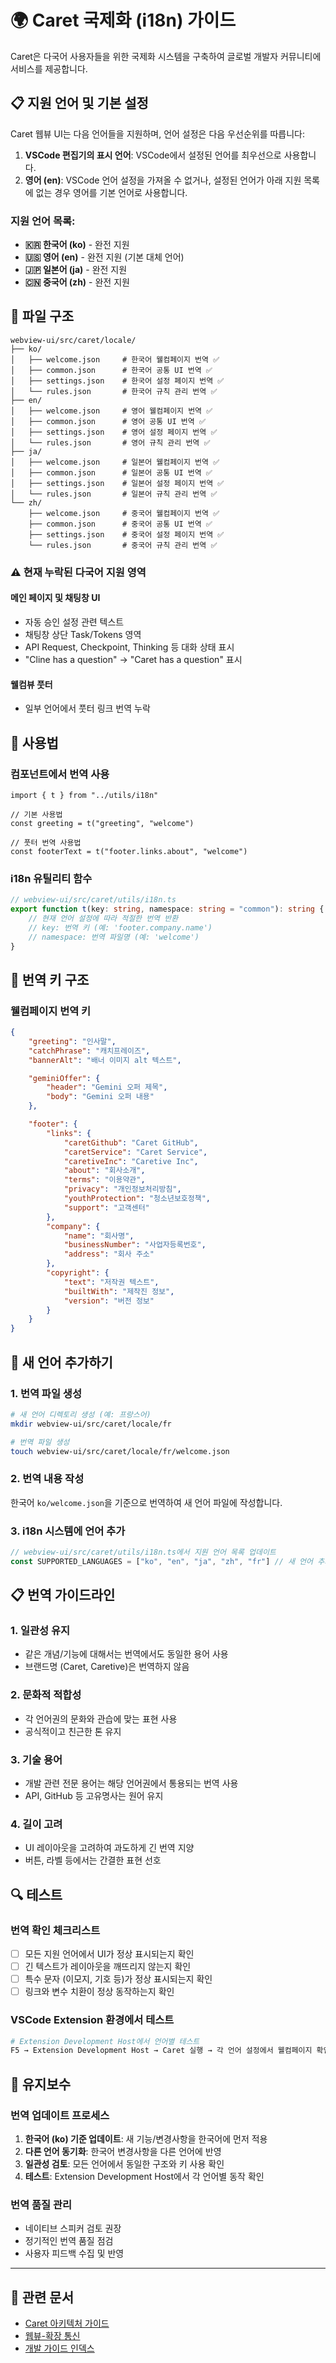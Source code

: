 # 🌍 Caret 국제화 (i18n) 가이드

Caret은 다국어 사용자들을 위한 국제화 시스템을 구축하여 글로벌 개발자 커뮤니티에 서비스를 제공합니다.

## 📋 지원 언어 및 기본 설정

Caret 웹뷰 UI는 다음 언어들을 지원하며, 언어 설정은 다음 우선순위를 따릅니다:

1.  **VSCode 편집기의 표시 언어**: VSCode에서 설정된 언어를 최우선으로 사용합니다.
2.  **영어 (en)**: VSCode 언어 설정을 가져올 수 없거나, 설정된 언어가 아래 지원 목록에 없는 경우 영어를 기본 언어로 사용합니다.

### 지원 언어 목록:

-   **🇰🇷 한국어 (ko)** - 완전 지원
-   **🇺🇸 영어 (en)** - 완전 지원 (기본 대체 언어)
-   **🇯🇵 일본어 (ja)** - 완전 지원
-   **🇨🇳 중국어 (zh)** - 완전 지원

## 📁 파일 구조

```
webview-ui/src/caret/locale/
├── ko/
│   ├── welcome.json     # 한국어 웰컴페이지 번역 ✅
│   ├── common.json      # 한국어 공통 UI 번역 ✅
│   ├── settings.json    # 한국어 설정 페이지 번역 ✅
│   └── rules.json       # 한국어 규칙 관리 번역 ✅
├── en/
│   ├── welcome.json     # 영어 웰컴페이지 번역 ✅
│   ├── common.json      # 영어 공통 UI 번역 ✅
│   ├── settings.json    # 영어 설정 페이지 번역 ✅
│   └── rules.json       # 영어 규칙 관리 번역 ✅
├── ja/
│   ├── welcome.json     # 일본어 웰컴페이지 번역 ✅
│   ├── common.json      # 일본어 공통 UI 번역 ✅
│   ├── settings.json    # 일본어 설정 페이지 번역 ✅
│   └── rules.json       # 일본어 규칙 관리 번역 ✅
└── zh/
    ├── welcome.json     # 중국어 웰컴페이지 번역 ✅
    ├── common.json      # 중국어 공통 UI 번역 ✅
    ├── settings.json    # 중국어 설정 페이지 번역 ✅
    └── rules.json       # 중국어 규칙 관리 번역 ✅
```

### ⚠️ 현재 누락된 다국어 지원 영역

#### 메인 페이지 및 채팅창 UI
- 자동 승인 설정 관련 텍스트
- 채팅창 상단 Task/Tokens 영역
- API Request, Checkpoint, Thinking 등 대화 상태 표시
- "Cline has a question" → "Caret has a question" 표시

#### 웰컴뷰 풋터
- 일부 언어에서 풋터 링크 번역 누락

## 🔧 사용법

### 컴포넌트에서 번역 사용

```tsx
import { t } from "../utils/i18n"

// 기본 사용법
const greeting = t("greeting", "welcome")

// 풋터 번역 사용법
const footerText = t("footer.links.about", "welcome")
```

### i18n 유틸리티 함수

```typescript
// webview-ui/src/caret/utils/i18n.ts
export function t(key: string, namespace: string = "common"): string {
	// 현재 언어 설정에 따라 적절한 번역 반환
	// key: 번역 키 (예: 'footer.company.name')
	// namespace: 번역 파일명 (예: 'welcome')
}
```

## 📝 번역 키 구조

### 웰컴페이지 번역 키

```json
{
	"greeting": "인사말",
	"catchPhrase": "캐치프레이즈",
	"bannerAlt": "배너 이미지 alt 텍스트",

	"geminiOffer": {
		"header": "Gemini 오퍼 제목",
		"body": "Gemini 오퍼 내용"
	},

	"footer": {
		"links": {
			"caretGithub": "Caret GitHub",
			"caretService": "Caret Service",
			"caretiveInc": "Caretive Inc",
			"about": "회사소개",
			"terms": "이용약관",
			"privacy": "개인정보처리방침",
			"youthProtection": "청소년보호정책",
			"support": "고객센터"
		},
		"company": {
			"name": "회사명",
			"businessNumber": "사업자등록번호",
			"address": "회사 주소"
		},
		"copyright": {
			"text": "저작권 텍스트",
			"builtWith": "제작진 정보",
			"version": "버전 정보"
		}
	}
}
```

## 🚀 새 언어 추가하기

### 1. 번역 파일 생성

```bash
# 새 언어 디렉토리 생성 (예: 프랑스어)
mkdir webview-ui/src/caret/locale/fr

# 번역 파일 생성
touch webview-ui/src/caret/locale/fr/welcome.json
```

### 2. 번역 내용 작성

한국어 `ko/welcome.json`을 기준으로 번역하여 새 언어 파일에 작성합니다.

### 3. i18n 시스템에 언어 추가

```typescript
// webview-ui/src/caret/utils/i18n.ts에서 지원 언어 목록 업데이트
const SUPPORTED_LANGUAGES = ["ko", "en", "ja", "zh", "fr"] // 새 언어 추가
```

## 📋 번역 가이드라인

### 1. 일관성 유지

-   같은 개념/기능에 대해서는 번역에서도 동일한 용어 사용
-   브랜드명 (Caret, Caretive)은 번역하지 않음

### 2. 문화적 적합성

-   각 언어권의 문화와 관습에 맞는 표현 사용
-   공식적이고 친근한 톤 유지

### 3. 기술 용어

-   개발 관련 전문 용어는 해당 언어권에서 통용되는 번역 사용
-   API, GitHub 등 고유명사는 원어 유지

### 4. 길이 고려

-   UI 레이아웃을 고려하여 과도하게 긴 번역 지양
-   버튼, 라벨 등에서는 간결한 표현 선호

## 🔍 테스트

### 번역 확인 체크리스트

-   [ ] 모든 지원 언어에서 UI가 정상 표시되는지 확인
-   [ ] 긴 텍스트가 레이아웃을 깨뜨리지 않는지 확인
-   [ ] 특수 문자 (이모지, 기호 등)가 정상 표시되는지 확인
-   [ ] 링크와 변수 치환이 정상 동작하는지 확인

### VSCode Extension 환경에서 테스트

```bash
# Extension Development Host에서 언어별 테스트
F5 → Extension Development Host → Caret 실행 → 각 언어 설정에서 웰컴페이지 확인
```

## 🔧 유지보수

### 번역 업데이트 프로세스

1. **한국어 (ko) 기준 업데이트**: 새 기능/변경사항을 한국어에 먼저 적용
2. **다른 언어 동기화**: 한국어 변경사항을 다른 언어에 반영
3. **일관성 검토**: 모든 언어에서 동일한 구조와 키 사용 확인
4. **테스트**: Extension Development Host에서 각 언어별 동작 확인

### 번역 품질 관리

-   네이티브 스피커 검토 권장
-   정기적인 번역 품질 점검
-   사용자 피드백 수집 및 반영

---

## 🔗 관련 문서

-   [Caret 아키텍처 가이드](./caret-architecture-and-implementation-guide.mdx)
-   [웹뷰-확장 통신](./webview-extension-communication.mdx)
-   [개발 가이드 인덱스](./index.mdx)

